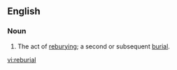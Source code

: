 ==English==
===Noun===
{{en-noun}}
# The act of [[rebury]]ing; a second or subsequent [[burial]].

[[vi:reburial]]